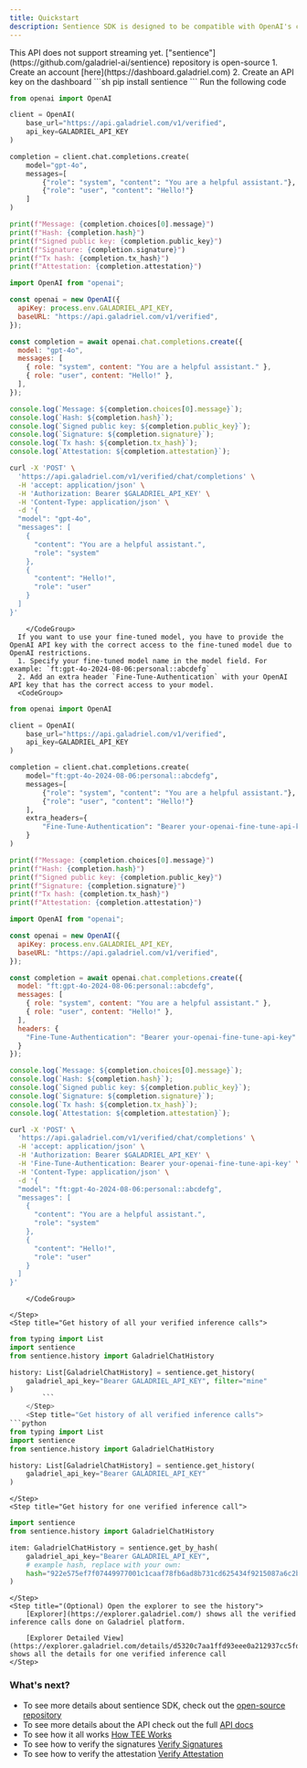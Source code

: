 ```yaml
---
title: Quickstart
description: Sentience SDK is designed to be compatible with OpenAI's client libraries, making it easy to use your existing workflows but with an added benefit of prooving that the inference was made as is.
---
```


<Info>
  This API does not support streaming yet.
</Info>
<Info>
  ["sentience"](https://github.com/galadriel-ai/sentience) repository is open-source
</Info>

<Steps>
    <Step title="Sign up to get an API key">
    1. Create an account [here](https://dashboard.galadriel.com)
    2. Create an API key on the dashboard
    </Step>
    <Step title="Install the Python SDK">
```sh
pip install sentience
```
    </Step>
    <Step title="Call the verified inference API">
    Run the following code
      <CodeGroup>

```python Python
from openai import OpenAI

client = OpenAI(
    base_url="https://api.galadriel.com/v1/verified",
    api_key=GALADRIEL_API_KEY
)

completion = client.chat.completions.create(
    model="gpt-4o",
    messages=[
        {"role": "system", "content": "You are a helpful assistant."},
        {"role": "user", "content": "Hello!"}
    ]
)

print(f"Message: {completion.choices[0].message}")
print(f"Hash: {completion.hash}")
print(f"Signed public key: {completion.public_key}")
print(f"Signature: {completion.signature}")
print(f"Tx hash: {completion.tx_hash}")
print(f"Attestation: {completion.attestation}")

```

```javascript Javascript
import OpenAI from "openai";

const openai = new OpenAI({
  apiKey: process.env.GALADRIEL_API_KEY,
  baseURL: "https://api.galadriel.com/v1/verified",
});

const completion = await openai.chat.completions.create({
  model: "gpt-4o",
  messages: [
    { role: "system", content: "You are a helpful assistant." },
    { role: "user", content: "Hello!" },
  ],
});

console.log(`Message: ${completion.choices[0].message}`);
console.log(`Hash: ${completion.hash}`);
console.log(`Signed public key: ${completion.public_key}`);
console.log(`Signature: ${completion.signature}`);
console.log(`Tx hash: ${completion.tx_hash}`);
console.log(`Attestation: ${completion.attestation}`);
```

```bash cURL
curl -X 'POST' \
  'https://api.galadriel.com/v1/verified/chat/completions' \
  -H 'accept: application/json' \
  -H 'Authorization: Bearer $GALADRIEL_API_KEY' \
  -H 'Content-Type: application/json' \
  -d '{
  "model": "gpt-4o",
  "messages": [
    {
      "content": "You are a helpful assistant.",
      "role": "system"
    },
    {
      "content": "Hello!",
      "role": "user"
    }
  ]
}'
```

        </CodeGroup>
      If you want to use your fine-tuned model, you have to provide the OpenAI API key with the correct access to the fine-tuned model due to OpenAI restrictions.
      1. Specify your fine-tuned model name in the model field. For example: `ft:gpt-4o-2024-08-06:personal::abcdefg`
      2. Add an extra header `Fine-Tune-Authentication` with your OpenAI API key that has the correct access to your model.
      <CodeGroup>

```python Python
from openai import OpenAI

client = OpenAI(
    base_url="https://api.galadriel.com/v1/verified",
    api_key=GALADRIEL_API_KEY
)

completion = client.chat.completions.create(
    model="ft:gpt-4o-2024-08-06:personal::abcdefg",
    messages=[
        {"role": "system", "content": "You are a helpful assistant."},
        {"role": "user", "content": "Hello!"}
    ],
    extra_headers={
        "Fine-Tune-Authentication": "Bearer your-openai-fine-tune-api-key"
    }
)

print(f"Message: {completion.choices[0].message}")
print(f"Hash: {completion.hash}")
print(f"Signed public key: {completion.public_key}")
print(f"Signature: {completion.signature}")
print(f"Tx hash: {completion.tx_hash}")
print(f"Attestation: {completion.attestation}")

```

```javascript Javascript
import OpenAI from "openai";

const openai = new OpenAI({
  apiKey: process.env.GALADRIEL_API_KEY,
  baseURL: "https://api.galadriel.com/v1/verified",
});

const completion = await openai.chat.completions.create({
  model: "ft:gpt-4o-2024-08-06:personal::abcdefg",
  messages: [
    { role: "system", content: "You are a helpful assistant." },
    { role: "user", content: "Hello!" },
  ],
  headers: {
    "Fine-Tune-Authentication": "Bearer your-openai-fine-tune-api-key"
  }
});

console.log(`Message: ${completion.choices[0].message}`);
console.log(`Hash: ${completion.hash}`);
console.log(`Signed public key: ${completion.public_key}`);
console.log(`Signature: ${completion.signature}`);
console.log(`Tx hash: ${completion.tx_hash}`);
console.log(`Attestation: ${completion.attestation}`);
```

```bash cURL
curl -X 'POST' \
  'https://api.galadriel.com/v1/verified/chat/completions' \
  -H 'accept: application/json' \
  -H 'Authorization: Bearer $GALADRIEL_API_KEY' \
  -H 'Fine-Tune-Authentication: Bearer your-openai-fine-tune-api-key' \
  -H 'Content-Type: application/json' \
  -d '{
  "model": "ft:gpt-4o-2024-08-06:personal::abcdefg",
  "messages": [
    {
      "content": "You are a helpful assistant.",
      "role": "system"
    },
    {
      "content": "Hello!",
      "role": "user"
    }
  ]
}'
```

        </CodeGroup>

    </Step>
    <Step title="Get history of all your verified inference calls">
```python
from typing import List
import sentience
from sentience.history import GaladrielChatHistory

history: List[GaladrielChatHistory] = sentience.get_history(
    galadriel_api_key="Bearer GALADRIEL_API_KEY", filter="mine"
)
        ```
    </Step>
    <Step title="Get history of all verified inference calls">
```python
from typing import List
import sentience
from sentience.history import GaladrielChatHistory

history: List[GaladrielChatHistory] = sentience.get_history(
    galadriel_api_key="Bearer GALADRIEL_API_KEY"
)
```
    </Step>
    <Step title="Get history for one verified inference call">
```python
import sentience
from sentience.history import GaladrielChatHistory

item: GaladrielChatHistory = sentience.get_by_hash(
    galadriel_api_key="Bearer GALADRIEL_API_KEY",
    # example hash, replace with your own:
    hash="922e575ef7f07449977001c1caaf78fb6ad8b731cd625434f9215087a6c2b39f"
)
```
    </Step>
    <Step title="(Optional) Open the explorer to see the history">
        [Explorer](https://explorer.galadriel.com/) shows all the verified inference calls done on Galadriel platform.

        [Explorer Detailed View](https://explorer.galadriel.com/details/d5320c7aa1ffd93eee0a212937cc5fdf04a96ce27cf11cf158e0b29899428365) shows all the details for one verified inference call
    </Step>
</Steps>

### What's next?
* To see more details about sentience SDK, check out the [open-source repository](https://github.com/galadriel-ai/sentience)
* To see more details about the API check out the full [API docs](/api-reference/proof-of-sentience-API)
* To see how it all works [How TEE Works](/for-agents-developers/how-tee-works)
* To see how to verify the signatures [Verify Signatures](/for-agents-developers/verify-signatures)
* To see how to verify the attestation [Verify Attestation](/for-agent-developers/verify-attestation)
